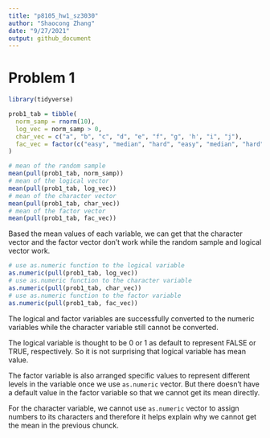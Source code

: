 ```yaml
---
title: "p8105_hw1_sz3030"
author: "Shaocong Zhang"
date: "9/27/2021"
output: github_document
---
```


# Problem 1

```r
library(tidyverse)

prob1_tab = tibble(
  norm_samp = rnorm(10),
  log_vec = norm_samp > 0,
  char_vec = c("a", "b", "c", "d", "e", "f", "g", 'h', "i", "j"),
  fac_vec = factor(c("easy", "median", "hard", "easy", "median", "hard", "easy", "median", "hard", "easy"))
)

# mean of the random sample
mean(pull(prob1_tab, norm_samp))
# mean of the logical vector
mean(pull(prob1_tab, log_vec))
# mean of the character vector
mean(pull(prob1_tab, char_vec))
# mean of the factor vector
mean(pull(prob1_tab, fac_vec))
```

Based the mean values of each variable, we can get that the character vector and the factor vector don't work while the random sample and logical vector work.

```r
# use as.numeric function to the logical variable
as.numeric(pull(prob1_tab, log_vec))
# use as.numeric function to the character variable
as.numeric(pull(prob1_tab, char_vec))
# use as.numeric function to the factor variable
as.numeric(pull(prob1_tab, fac_vec))
```

The logical and factor variables are successfully converted to the numeric variables while the character variable still cannot be converted.

The logical variable is thought to be 0 or 1 as default to represent FALSE or TRUE, respectively. So it is not surprising that logical variable has mean value.

The factor variable is also arranged specific values to represent different levels in the variable once we use `as.numeric` vector. But there doesn't have a default value in the factor variable so that we cannot get its mean directly.

For the character variable, we cannot use `as.numeric` vector to assign numbers to its characters and therefore it helps explain why we cannot get the mean in the previous chunck.

